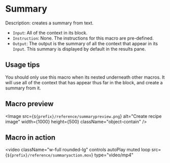 
# Summary

Description: creates a summary from text.

- `Input`: All of the context in its block.
- `Instruction`: None. The instructions for this macro are pre-defined.
- `Output`: The output is the summary of all the context that appear in its `Input`. This summary is displayed by default in the results pane.

## Usage tips

You should only use this macro when its nested underneath other macros. It will use all of the context that has appear thus far in the block, and create a summary from it.

## Macro preview

<Image
  src={`${prefix}/reference/summarypreview.png`}
  alt="Create recipe image"
  width={1000}
  height={500}
  className="object-contain"
/>

## Macro in action

<video
  className="w-full rounded-lg"
  controls
  autoPlay
  muted
  loop
  src={`${prefix}/reference/summaryaction.mov`}
  type="video/mp4"
></video>
